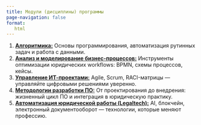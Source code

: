 ```yaml
---
title: Модули (дисциплины) программы
page-navigation: false
format:
   html
---
```


1. [**Алгоритмика:**](algorithmics/ "Алгоритмика")
   Основы программирования, автоматизация рутинных задач и работа с данными.
2. [**Анализ и моделирование бизнес-процессов:**](business-process-modeling/ "Анализ и моделирование бизнес-процессов")
   Инструменты оптимизации юридических workflows: BPMN, схемы процессов, кейсы.
3. [**Управление ИТ-проектами:**](it-project-management/ "Управление ИТ-проектами")
   Agile, Scrum, RACI-матрицы --- управляйте цифровыми решениями уверенно.
4. [**Методологии разработки ПО:**](software-development-methodology/ "Методологии разработки ПО")
   От проектирования до внедрения: жизненный цикл ПО и интеграция в юридическую практику.
5. [**Автоматизация юридической работы (Legaltech):**](legaltech/ "Автоматизация юридической работы (Legaltech)")
   AI, блокчейн, электронный документооборот --- технологии, которые меняют профессию.

